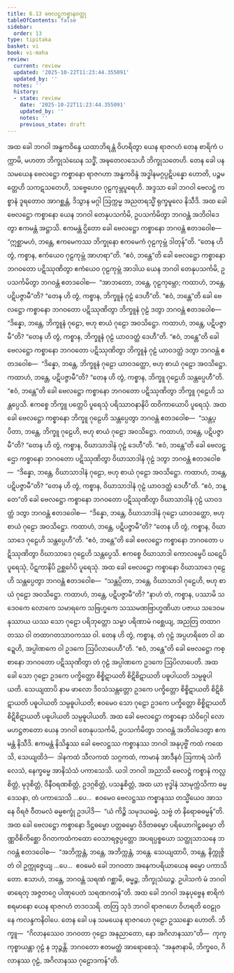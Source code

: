 ```yaml
---
title: 6.13 ဗေလဋ္ဌကစ္စာနဝတ္ထု
tableOfContents: false
sidebar:
  order: 13
type: tipitaka
basket: vi
book: vi-maha
review:
  current: review
  updated: '2025-10-22T11:23:44.355091'
  updated_by: ''
  notes: ''
  history:
  - state: review
    date: '2025-10-22T11:23:44.355091'
    updated_by: ''
    notes: ''
    previous_state: draft
---
```



<ReviewStatus review={frontmatter.review} showDetails={true} />

<HypothesisAnnotation frontmatter={frontmatter} />

<DynamicBreadcrumb />

<Division number="284" book="vi-maha" e="ch" v="3" p="318">

<Paragraph number="1288" book="vi-maha">
အထ ခေါ ဘဂဝါ အန္ဓကဝိန္ဒေ ယထာဘိရန္တံ ဝိဟရိတွာ ယေန ရာဇဂဟံ တေန စာရိကံ ပက္ကာမိ, မဟတာ ဘိက္ခုသံဃေန သဒ္ဓိံ, အဍ္ဎတေလသေဟိ ဘိက္ခုသတေဟိ. တေန ခေါ ပန သမယေန ဗေလဋ္ဌော ကစ္စာနော ရာဇဂဟာ အန္ဓကဝိန္ဒံ အဒ္ဓါနမဂ္ဂပ္ပဋိပန္နော ဟောတိ, ပဉ္စမတ္တေဟိ သကဋသတေဟိ, သဗ္ဗေဟေဝ ဂုဠကုမ္ဘပူရေဟိ. အဒ္ဒသာ ခေါ ဘဂဝါ ဗေလဋ္ဌံ ကစ္စာနံ ဒူရတောဝ အာဂစ္ဆန္တံ, ဒိသွာန မဂ္ဂါ ဩက္ကမ္မ အညတရသ္မိံ ရုက္ခမူလေ နိသီဒိ.
</Paragraph>

<Paragraph number="1289" book="vi-maha">
အထ ခေါ ဗေလဋ္ဌော ကစ္စာနော ယေန ဘဂဝါ တေနုပသင်္ကမိ, ဥပသင်္ကမိတွာ ဘဂဝန္တံ အဘိဝါဒေတွာ ဧကမန္တံ အဋ္ဌာသိ. ဧကမန္တံ ဌိတော ခေါ ဗေလဋ္ဌော ကစ္စာနော ဘဂဝန္တံ ဧတဒဝေါစ—  “ဣစ္ဆာမဟံ, ဘန္တေ, ဧကမေကဿ ဘိက္ခုနော ဧကမေကံ ဂုဠကုမ္ဘံ ဒါတုန်”တိ. “တေန ဟိ တွံ, ကစ္စာန, ဧကံယေဝ ဂုဠကုမ္ဘံ အာဟရာ”တိ. “ဧဝံ, ဘန္တေ”တိ ခေါ ဗေလဋ္ဌော ကစ္စာနော ဘဂဝတော ပဋိဿုဏိတွာ ဧကံယေဝ ဂုဠကုမ္ဘံ အာဒါယ ယေန ဘဂဝါ တေနုပသင်္ကမိ, ဥပသင်္ကမိတွာ ဘဂဝန္တံ ဧတဒဝေါစ—  “အာဘတော, ဘန္တေ, ဂုဠကုမ္ဘော; ကထာဟံ, ဘန္တေ, ပဋိပဇ္ဇာမီ”တိ? “တေန ဟိ တွံ, ကစ္စာန, ဘိက္ခူနံ ဂုဠံ ဒေဟီ”တိ. “ဧဝံ, ဘန္တေ”တိ ခေါ ဗေလဋ္ဌော ကစ္စာနော ဘဂဝတော ပဋိဿုဏိတွာ ဘိက္ခူနံ ဂုဠံ ဒတွာ ဘဂဝန္တံ ဧတဒဝေါစ—  “ဒိန္နော, ဘန္တေ, ဘိက္ခူနံ ဂုဠော, ဗဟု စာယံ ဂုဠော အဝသိဋ္ဌော. ကထာဟံ, ဘန္တေ, ပဋိပဇ္ဇာမီ”တိ? “တေန ဟိ တွံ, ကစ္စာန, ဘိက္ခူနံ ဂုဠံ ယာဝဒတ္ထံ ဒေဟီ”တိ. “ဧဝံ, ဘန္တေ”တိ ခေါ ဗေလဋ္ဌော ကစ္စာနော ဘဂဝတော ပဋိဿုဏိတွာ ဘိက္ခူနံ ဂုဠံ ယာဝဒတ္ထံ ဒတွာ ဘဂဝန္တံ ဧတဒဝေါစ—  “ဒိန္နော, ဘန္တေ, ဘိက္ခူနံ ဂုဠော ယာဝဒတ္ထော, ဗဟု စာယံ ဂုဠော အဝသိဋ္ဌော. ကထာဟံ, ဘန္တေ, ပဋိပဇ္ဇာမီ”တိ? “တေန ဟိ တွံ, ကစ္စာန, ဘိက္ခူ ဂုဠေဟိ သန္တပ္ပေဟီ”တိ. “ဧဝံ, ဘန္တေ”တိ ခေါ ဗေလဋ္ဌော ကစ္စာနော ဘဂဝတော ပဋိဿုဏိတွာ ဘိက္ခူ ဂုဠေဟိ သန္တပ္ပေသိ. ဧကစ္စေ ဘိက္ခူ ပတ္တေပိ ပူရေသုံ ပရိဿာဝနာနိပိ ထဝိကာယောပိ ပူရေသုံ. အထ ခေါ ဗေလဋ္ဌော ကစ္စာနော ဘိက္ခူ ဂုဠေဟိ သန္တပ္ပေတွာ ဘဂဝန္တံ ဧတဒဝေါစ—  “သန္တပ္ပိတာ, ဘန္တေ, ဘိက္ခူ ဂုဠေဟိ, ဗဟု စာယံ ဂုဠော အဝသိဋ္ဌော. ကထာဟံ, ဘန္တေ, ပဋိပဇ္ဇာမီ”တိ? “တေန ဟိ တွံ, ကစ္စာန, ဝိဃာသာဒါနံ ဂုဠံ ဒေဟီ”တိ. “ဧဝံ, ဘန္တေ”တိ ခေါ ဗေလဋ္ဌော ကစ္စာနော ဘဂဝတော ပဋိဿုဏိတွာ ဝိဃာသာဒါနံ ဂုဠံ ဒတွာ ဘဂဝန္တံ ဧတဒဝေါစ—  “ဒိန္နော, ဘန္တေ, ဝိဃာသာဒါနံ ဂုဠော, ဗဟု စာယံ ဂုဠော အဝသိဋ္ဌော. ကထာဟံ, ဘန္တေ, ပဋိပဇ္ဇာမီ”တိ? “တေန ဟိ တွံ, ကစ္စာန, ဝိဃာသာဒါနံ ဂုဠံ ယာဝဒတ္ထံ ဒေဟီ”တိ. “ဧဝံ, ဘန္တေ”တိ ခေါ ဗေလဋ္ဌော ကစ္စာနော ဘဂဝတော ပဋိဿုဏိတွာ ဝိဃာသာဒါနံ ဂုဠံ ယာဝဒတ္ထံ ဒတွာ ဘဂဝန္တံ ဧတဒဝေါစ—  “ဒိန္နော, ဘန္တေ, ဝိဃာသာဒါနံ ဂုဠော ယာဝဒတ္ထော, ဗဟု စာယံ ဂုဠော အဝသိဋ္ဌော. ကထာဟံ, ဘန္တေ, ပဋိပဇ္ဇာမီ”တိ? “တေန ဟိ တွံ, ကစ္စာန, ဝိဃာသာဒေ ဂုဠေဟိ သန္တပ္ပေဟီ”တိ. “ဧဝံ, ဘန္တေ”တိ ခေါ ဗေလဋ္ဌော ကစ္စာနော ဘဂဝတော ပဋိဿုဏိတွာ ဝိဃာသာဒေ ဂုဠေဟိ သန္တပ္ပေသိ. ဧကစ္စေ ဝိဃာသာဒါ ကောလမ္ဗေပိ ဃဋေပိ ပူရေသုံ, ပိဋကာနိပိ ဥစ္ဆင်္ဂေပိ ပူရေသုံ. အထ ခေါ ဗေလဋ္ဌော ကစ္စာနော ဝိဃာသာဒေ ဂုဠေဟိ သန္တပ္ပေတွာ ဘဂဝန္တံ ဧတဒဝေါစ—  “သန္တပ္ပိတာ, ဘန္တေ, ဝိဃာသာဒါ ဂုဠေဟိ, ဗဟု စာယံ ဂုဠော အဝသိဋ္ဌော. ကထာဟံ, ဘန္တေ, ပဋိပဇ္ဇာမီ”တိ? “နာဟံ တံ, ကစ္စာန, ပဿာမိ သဒေဝကေ လောကေ သမာရကေ သဗြဟ္မကေ သဿမဏဗြာဟ္မဏိယာ ပဇာယ သဒေဝမနုဿာယ ယဿ သော ဂုဠော ပရိဘုတ္တော သမ္မာ ပရိဏာမံ ဂစ္ဆေယျ, အညတြ တထာဂတဿ ဝါ တထာဂတသာဝကဿ ဝါ. တေန ဟိ တွံ, ကစ္စာန, တံ ဂုဠံ အပ္ပဟရိတေ ဝါ ဆဍ္ဍေဟိ, အပ္ပါဏကေ ဝါ ဥဒကေ ဩပိလာပေဟီ”တိ. “ဧဝံ, ဘန္တေ”တိ ခေါ ဗေလဋ္ဌော ကစ္စာနော ဘဂဝတော ပဋိဿုဏိတွာ တံ ဂုဠံ အပ္ပါဏကေ ဥဒကေ ဩပိလာပေတိ. အထ ခေါ သော ဂုဠော ဥဒကေ ပက္ခိတ္တော စိစ္စိဋာယတိ စိဋိစိဋာယတိ ပဓူပါယတိ သမ္ပဓူပါယတိ. သေယျထာပိ နာမ ဖာလော ဒိဝသံသန္တတ္တော ဥဒကေ ပက္ခိတ္တော စိစ္စိဋာယတိ စိဋိစိဋာယတိ ပဓူပါယတိ သမ္ပဓူပါယတိ; ဧဝမေဝ သော ဂုဠော ဥဒကေ ပက္ခိတ္တော စိစ္စိဋာယတိ စိဋိစိဋာယတိ ပဓူပါယတိ သမ္ပဓူပါယတိ.
</Paragraph>

<Paragraph number="1290" book="vi-maha">
အထ ခေါ ဗေလဋ္ဌော ကစ္စာနော သံဝိဂ္ဂေါ လောမဟဋ္ဌဇာတော ယေန ဘဂဝါ တေနုပသင်္ကမိ, ဥပသင်္ကမိတွာ ဘဂဝန္တံ အဘိဝါဒေတွာ ဧကမန္တံ နိသီဒိ. ဧကမန္တံ နိသိန္နဿ ခေါ ဗေလဋ္ဌဿ ကစ္စာနဿ ဘဂဝါ အနုပုဗ္ဗိံ ကထံ ကထေသိ, သေယျထိဒံ—  ဒါနကထံ သီလကထံ သဂ္ဂကထံ, ကာမာနံ အာဒီနဝံ ဩကာရံ သံကိလေသံ, နေက္ခမ္မေ အာနိသံသံ ပကာသေသိ. ယဒါ ဘဂဝါ အညာသိ ဗေလဋ္ဌံ ကစ္စာနံ ကလ္လစိတ္တံ, မုဒုစိတ္တံ, ဝိနီဝရဏစိတ္တံ, ဥဒဂ္ဂစိတ္တံ, ပသန္နစိတ္တံ, အထ ယာ ဗုဒ္ဓါနံ သာမုက္ကံသိကာ ဓမ္မဒေသနာ, တံ ပကာသေသိ …ပေ…  ဧဝမေဝ ဗေလဋ္ဌဿ ကစ္စာနဿ တသ္မိံယေဝ အာသနေ ဝိရဇံ ဝီတမလံ ဓမ္မစက္ခုံ ဥဒပါဒိ—  “ယံ ကိဉ္စိ သမုဒယဓမ္မံ, သဗ္ဗံ တံ နိရောဓဓမ္မန်”တိ. အထ ခေါ ဗေလဋ္ဌော ကစ္စာနော ဒိဋ္ဌဓမ္မော ပတ္တဓမ္မော ဝိဒိတဓမ္မော ပရိယောဂါဠှဓမ္မော တိဏ္ဏဝိစိကိစ္ဆော ဝိဂတကထံကထော ဝေသာရဇ္ဇပ္ပတ္တော အပရပ္ပစ္စယော သတ္ထုသာသနေ ဘဂဝန္တံ ဧတဒဝေါစ—  “အဘိက္ကန္တံ, ဘန္တေ, အဘိက္ကန္တံ, ဘန္တေ. သေယျထာပိ, ဘန္တေ, နိက္ကုဇ္ဇိတံ ဝါ ဥက္ကုဇ္ဇေယျ …ပေ…  ဧဝမေဝံ ခေါ ဘဂဝတာ အနေကပရိယာယေန ဓမ္မော ပကာသိတော. ဧသာဟံ, ဘန္တေ, ဘဂဝန္တံ သရဏံ ဂစ္ဆာမိ, ဓမ္မဉ္စ, ဘိက္ခုသံဃဉ္စ. ဥပါသကံ မံ ဘဂဝါ ဓာရေတု အဇ္ဇတဂ္ဂေ ပါဏုပေတံ သရဏဂတန်”တိ.
</Paragraph>

<Paragraph number="1291" book="vi-maha">
အထ ခေါ ဘဂဝါ အနုပုဗ္ဗေန စာရိကံ စရမာနော ယေန ရာဇဂဟံ တဒဝသရိ. တတြ သုဒံ ဘဂဝါ ရာဇဂဟေ ဝိဟရတိ ဝေဠုဝနေ ကလန္ဒကနိဝါပေ. တေန ခေါ ပန သမယေန ရာဇဂဟေ ဂုဠော ဥဿန္နော ဟောတိ. ဘိက္ခူ—  “ဂိလာနဿေဝ ဘဂဝတာ ဂုဠော အနုညာတော, နော အဂိလာနဿာ”တိ—  ကုက္ကုစ္စာယန္တာ ဂုဠံ န ဘုဉ္ဇန္တိ. ဘဂဝတော ဧတမတ္ထံ အာရောစေသုံ. “အနုဇာနာမိ, ဘိက္ခဝေ, ဂိလာနဿ ဂုဠံ, အဂိလာနဿ ဂုဠောဒကန်”တိ.
</Paragraph>
</Division>